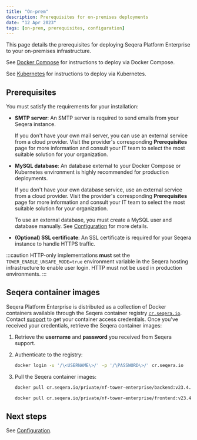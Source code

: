 ```yaml
---
title: "On-prem"
description: Prerequisites for on-premises deployments
date: "12 Apr 2023"
tags: [on-prem, prerequisites, configuration]
---
```


This page details the prerequisites for deploying Seqera Platform Enterprise to your on-premises infrastructure.

See [Docker Compose](../docker-compose.mdx) for instructions to deploy via Docker Compose.

See [Kubernetes](../kubernetes.mdx) for instructions to deploy via Kubernetes.

## Prerequisites

You must satisfy the requirements for your installation:

- **SMTP server**: An SMTP server is required to send emails from your Seqera instance.

  If you don't have your own mail server, you can use an external service from a cloud provider. Visit the provider's corresponding **Prerequisites** page for more information and consult your IT team to select the most suitable solution for your organization.

- **MySQL database**: An database external to your Docker Compose or Kubernetes environment is highly recommended for production deployments. 

  If you don't have your own database service, use an external service from a cloud provider. Visit the provider's corresponding **Prerequisites** page for more information and consult your IT team to select the most suitable solution for your organization.

  To use an external database, you must create a MySQL user and database manually. See [Configuration](../configuration/overview.mdx#seqera-and-redis-databases) for more details.

- **(Optional) SSL certificate**: An SSL certificate is required for your Seqera instance to handle HTTPS traffic.

:::caution
HTTP-only implementations **must** set the `TOWER_ENABLE_UNSAFE_MODE=true` environment variable in the Seqera hosting infrastructure to enable user login. HTTP must not be used in production environments.
:::

## Seqera container images

Seqera Platform Enterprise is distributed as a collection of Docker containers available through the Seqera
container registry [`cr.seqera.io`](https://cr.seqera.io). Contact [support](https://support.seqera.io) to get your container access credentials. Once you've received your credentials, retrieve the Seqera container images:

1. Retrieve the **username** and **password** you received from Seqera support.

2. Authenticate to the registry:

   ```bash
   docker login -u '/\<USERNAME\>/' -p '/\PASSWORD\>/' cr.seqera.io
   ```

3. Pull the Seqera container images:

   ```bash
   docker pull cr.seqera.io/private/nf-tower-enterprise/backend:v23.4.3

   docker pull cr.seqera.io/private/nf-tower-enterprise/frontend:v23.4.3
   ```

## Next steps 

See [Configuration](../configuration/overview.mdx). 
